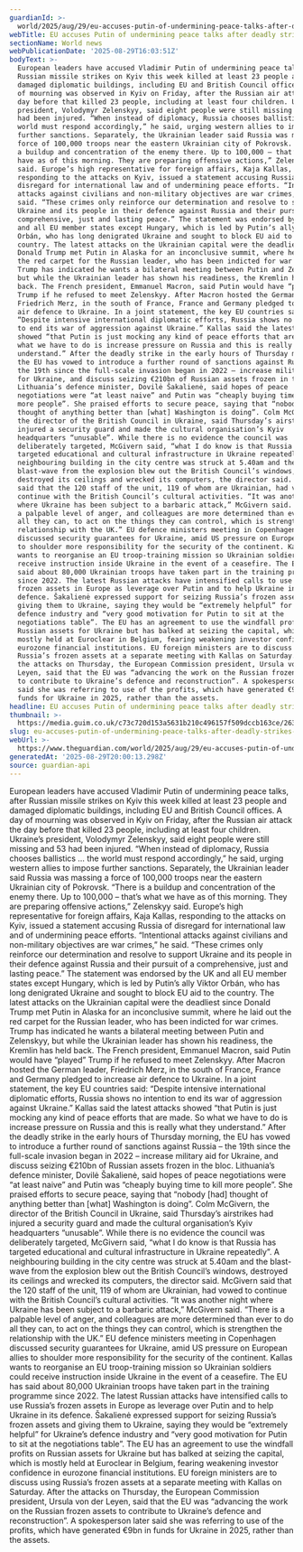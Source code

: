 ```yaml
---
guardianId: >-
  world/2025/aug/29/eu-accuses-putin-of-undermining-peace-talks-after-deadly-strikes-on-kyiv
webTitle: EU accuses Putin of undermining peace talks after deadly strikes on Kyiv
sectionName: World news
webPublicationDate: '2025-08-29T16:03:51Z'
bodyText: >-
  European leaders have accused Vladimir Putin of undermining peace talks, after
  Russian missile strikes on Kyiv this week killed at least 23 people and
  damaged diplomatic buildings, including EU and British Council offices. A day
  of mourning was observed in Kyiv on Friday, after the Russian air attack the
  day before that killed 23 people, including at least four children. Ukraine’s
  president, Volodymyr Zelenskyy, said eight people were still missing and 53
  had been injured. “When instead of diplomacy, Russia chooses ballistics … the
  world must respond accordingly,” he said, urging western allies to impose
  further sanctions. Separately, the Ukrainian leader said Russia was massing a
  force of 100,000 troops near the eastern Ukrainian city of Pokrovsk. “There is
  a buildup and concentration of the enemy there. Up to 100,000 – that’s what we
  have as of this morning. They are preparing offensive actions,” Zelenskyy
  said. Europe’s high representative for foreign affairs, Kaja Kallas,
  responding to the attacks on Kyiv, issued a statement accusing Russia of
  disregard for international law and of undermining peace efforts. “Intentional
  attacks against civilians and non-military objectives are war crimes,” he
  said. “These crimes only reinforce our determination and resolve to support
  Ukraine and its people in their defence against Russia and their pursuit of a
  comprehensive, just and lasting peace.” The statement was endorsed by the UK
  and all EU member states except Hungary, which is led by Putin’s ally Viktor
  Orbán, who has long denigrated Ukraine and sought to block EU aid to the
  country. The latest attacks on the Ukrainian capital were the deadliest since
  Donald Trump met Putin in Alaska for an inconclusive summit, where he laid out
  the red carpet for the Russian leader, who has been indicted for war crimes.
  Trump has indicated he wants a bilateral meeting between Putin and Zelenskyy,
  but while the Ukrainian leader has shown his readiness, the Kremlin has held
  back. The French president, Emmanuel Macron, said Putin would have “played”
  Trump if he refused to meet Zelenskyy. After Macron hosted the German leader,
  Friedrich Merz, in the south of France, France and Germany pledged to increase
  air defence to Ukraine. In a joint statement, the key EU countries said:
  “Despite intensive international diplomatic efforts, Russia shows no intention
  to end its war of aggression against Ukraine.” Kallas said the latest attacks
  showed “that Putin is just mocking any kind of peace efforts that are made. So
  what we have to do is increase pressure on Russia and this is really what they
  understand.” After the deadly strike in the early hours of Thursday morning,
  the EU has vowed to introduce a further round of sanctions against Russia –
  the 19th since the full-scale invasion began in 2022 – increase military aid
  for Ukraine, and discuss seizing €210bn of Russian assets frozen in the bloc.
  Lithuania’s defence minister, Dovilė Šakalienė, said hopes of peace
  negotiations were “at least naive” and Putin was “cheaply buying time to kill
  more people”. She praised efforts to secure peace, saying that “nobody [had]
  thought of anything better than [what] Washington is doing”. Colm McGivern,
  the director of the British Council in Ukraine, said Thursday’s airstrikes had
  injured a security guard and made the cultural organisation’s Kyiv
  headquarters “unusable”. While there is no evidence the council was
  deliberately targeted, McGivern said, “what I do know is that Russia has
  targeted educational and cultural infrastructure in Ukraine repeatedly”. A
  neighbouring building in the city centre was struck at 5.40am and the
  blast-wave from the explosion blew out the British Council’s windows,
  destroyed its ceilings and wrecked its computers, the director said. McGivern
  said that the 120 staff of the unit, 119 of whom are Ukrainian, had vowed to
  continue with the British Council’s cultural activities. “It was another night
  where Ukraine has been subject to a barbaric attack,” McGivern said. “There is
  a palpable level of anger, and colleagues are more determined than ever to do
  all they can, to act on the things they can control, which is strengthen the
  relationship with the UK.” EU defence ministers meeting in Copenhagen
  discussed security guarantees for Ukraine, amid US pressure on European allies
  to shoulder more responsibility for the security of the continent. Kallas
  wants to reorganise an EU troop-training mission so Ukrainian soldiers could
  receive instruction inside Ukraine in the event of a ceasefire. The EU has
  said about 80,000 Ukrainian troops have taken part in the training programme
  since 2022. The latest Russian attacks have intensified calls to use Russia’s
  frozen assets in Europe as leverage over Putin and to help Ukraine in its
  defence. Šakalienė expressed support for seizing Russia’s frozen assets and
  giving them to Ukraine, saying they would be “extremely helpful” for Ukraine’s
  defence industry and “very good motivation for Putin to sit at the
  negotiations table”. The EU has an agreement to use the windfall profits on
  Russian assets for Ukraine but has balked at seizing the capital, which is
  mostly held at Euroclear in Belgium, fearing weakening investor confidence in
  eurozone financial institutions. EU foreign ministers are to discuss using
  Russia’s frozen assets at a separate meeting with Kallas on Saturday. After
  the attacks on Thursday, the European Commission president, Ursula von der
  Leyen, said that the EU was “advancing the work on the Russian frozen assets
  to contribute to Ukraine’s defence and reconstruction”. A spokesperson later
  said she was referring to use of the profits, which have generated €9bn in
  funds for Ukraine in 2025, rather than the assets.
headline: EU accuses Putin of undermining peace talks after deadly strikes on Kyiv
thumbnail: >-
  https://media.guim.co.uk/c73c720d153a5631b210c496157f509dccb163ce/263_0_3660_2928/500.jpg
slug: eu-accuses-putin-of-undermining-peace-talks-after-deadly-strikes-on-kyiv
webUrl: >-
  https://www.theguardian.com/world/2025/aug/29/eu-accuses-putin-of-undermining-peace-talks-after-deadly-strikes-on-kyiv
generatedAt: '2025-08-29T20:00:13.298Z'
source: guardian-api
---
```

European leaders have accused Vladimir Putin of undermining peace talks, after Russian missile strikes on Kyiv this week killed at least 23 people and damaged diplomatic buildings, including EU and British Council offices. A day of mourning was observed in Kyiv on Friday, after the Russian air attack the day before that killed 23 people, including at least four children. Ukraine’s president, Volodymyr Zelenskyy, said eight people were still missing and 53 had been injured. “When instead of diplomacy, Russia chooses ballistics … the world must respond accordingly,” he said, urging western allies to impose further sanctions. Separately, the Ukrainian leader said Russia was massing a force of 100,000 troops near the eastern Ukrainian city of Pokrovsk. “There is a buildup and concentration of the enemy there. Up to 100,000 – that’s what we have as of this morning. They are preparing offensive actions,” Zelenskyy said. Europe’s high representative for foreign affairs, Kaja Kallas, responding to the attacks on Kyiv, issued a statement accusing Russia of disregard for international law and of undermining peace efforts. “Intentional attacks against civilians and non-military objectives are war crimes,” he said. “These crimes only reinforce our determination and resolve to support Ukraine and its people in their defence against Russia and their pursuit of a comprehensive, just and lasting peace.” The statement was endorsed by the UK and all EU member states except Hungary, which is led by Putin’s ally Viktor Orbán, who has long denigrated Ukraine and sought to block EU aid to the country. The latest attacks on the Ukrainian capital were the deadliest since Donald Trump met Putin in Alaska for an inconclusive summit, where he laid out the red carpet for the Russian leader, who has been indicted for war crimes. Trump has indicated he wants a bilateral meeting between Putin and Zelenskyy, but while the Ukrainian leader has shown his readiness, the Kremlin has held back. The French president, Emmanuel Macron, said Putin would have “played” Trump if he refused to meet Zelenskyy. After Macron hosted the German leader, Friedrich Merz, in the south of France, France and Germany pledged to increase air defence to Ukraine. In a joint statement, the key EU countries said: “Despite intensive international diplomatic efforts, Russia shows no intention to end its war of aggression against Ukraine.” Kallas said the latest attacks showed “that Putin is just mocking any kind of peace efforts that are made. So what we have to do is increase pressure on Russia and this is really what they understand.” After the deadly strike in the early hours of Thursday morning, the EU has vowed to introduce a further round of sanctions against Russia – the 19th since the full-scale invasion began in 2022 – increase military aid for Ukraine, and discuss seizing €210bn of Russian assets frozen in the bloc. Lithuania’s defence minister, Dovilė Šakalienė, said hopes of peace negotiations were “at least naive” and Putin was “cheaply buying time to kill more people”. She praised efforts to secure peace, saying that “nobody [had] thought of anything better than [what] Washington is doing”. Colm McGivern, the director of the British Council in Ukraine, said Thursday’s airstrikes had injured a security guard and made the cultural organisation’s Kyiv headquarters “unusable”. While there is no evidence the council was deliberately targeted, McGivern said, “what I do know is that Russia has targeted educational and cultural infrastructure in Ukraine repeatedly”. A neighbouring building in the city centre was struck at 5.40am and the blast-wave from the explosion blew out the British Council’s windows, destroyed its ceilings and wrecked its computers, the director said. McGivern said that the 120 staff of the unit, 119 of whom are Ukrainian, had vowed to continue with the British Council’s cultural activities. “It was another night where Ukraine has been subject to a barbaric attack,” McGivern said. “There is a palpable level of anger, and colleagues are more determined than ever to do all they can, to act on the things they can control, which is strengthen the relationship with the UK.” EU defence ministers meeting in Copenhagen discussed security guarantees for Ukraine, amid US pressure on European allies to shoulder more responsibility for the security of the continent. Kallas wants to reorganise an EU troop-training mission so Ukrainian soldiers could receive instruction inside Ukraine in the event of a ceasefire. The EU has said about 80,000 Ukrainian troops have taken part in the training programme since 2022. The latest Russian attacks have intensified calls to use Russia’s frozen assets in Europe as leverage over Putin and to help Ukraine in its defence. Šakalienė expressed support for seizing Russia’s frozen assets and giving them to Ukraine, saying they would be “extremely helpful” for Ukraine’s defence industry and “very good motivation for Putin to sit at the negotiations table”. The EU has an agreement to use the windfall profits on Russian assets for Ukraine but has balked at seizing the capital, which is mostly held at Euroclear in Belgium, fearing weakening investor confidence in eurozone financial institutions. EU foreign ministers are to discuss using Russia’s frozen assets at a separate meeting with Kallas on Saturday. After the attacks on Thursday, the European Commission president, Ursula von der Leyen, said that the EU was “advancing the work on the Russian frozen assets to contribute to Ukraine’s defence and reconstruction”. A spokesperson later said she was referring to use of the profits, which have generated €9bn in funds for Ukraine in 2025, rather than the assets.
